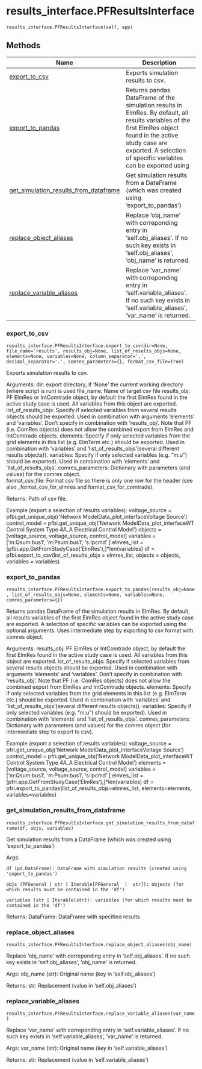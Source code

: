 # results_interface.PFResultsInterface { #powfacpy.results_interface.PFResultsInterface }

`results_interface.PFResultsInterface(self, app)`



## Methods

| Name | Description |
| --- | --- |
| [export_to_csv](#powfacpy.results_interface.PFResultsInterface.export_to_csv) | Exports simulation results to csv. |
| [export_to_pandas](#powfacpy.results_interface.PFResultsInterface.export_to_pandas) | Returns pandas DataFrame of the simulation results in ElmRes. By default, all  results variables of the first ElmRes object found in the active study case are exported. A selection of specific variables can be exported using  |
| [get_simulation_results_from_dataframe](#powfacpy.results_interface.PFResultsInterface.get_simulation_results_from_dataframe) | Get simulation results from a DataFrame (which was created using 'export_to_pandas') |
| [replace_object_aliases](#powfacpy.results_interface.PFResultsInterface.replace_object_aliases) | Replace 'obj_name' with correponding entry in 'self.obj_aliases'. If no such key exists in 'self.obj_aliases', 'obj_name' is returned. |
| [replace_variable_aliases](#powfacpy.results_interface.PFResultsInterface.replace_variable_aliases) | Replace 'var_name' with correponding entry in 'self.variable_aliases'. If no such key exists in 'self.variable_aliases', 'var_name' is returned. |

### export_to_csv { #powfacpy.results_interface.PFResultsInterface.export_to_csv }

`results_interface.PFResultsInterface.export_to_csv(dir=None, file_name='results', results_obj=None, list_of_results_objs=None, elements=None, variables=None, column_separator=',', decimal_separator='.', comres_parameters={}, format_csv_file=True)`

Exports simulation results to csv.

Arguments:
  dir: export directory, if 'None' the current working directory 
    (where script is run) is used 
  file_name: Name of target csv file
  results_obj: PF ElmRes or IntComtrade object, by default the first ElmRes 
    found in the active study case is used. All variables from this object 
    are exported.
  list_of_results_objs: Specify if selected variables from several results
    objects should be exported. Used in combination with arguments 
    'elements' and 'variables'. Don't specify in combination with 'results_obj'.
    Note that PF (i.e. ComRes objects) does not allow the combined export 
    from ElmRes and IntComtrade objects. 
  elements: Specify if only selected variables from the grid elements in 
    this list (e.g. ElmTerm etc.) should be exported. Used in combination
    with 'variables' and 'list_of_results_objs'(several different results objects)).
  variables: Specify if only selected variables (e.g. "m:u") should be 
    exported). Used in combination with 'elements' and 'list_of_results_objs'.
  comres_parameters: Dictionary with parameters (and values) for the comres
    object.  
  format_csv_file: Format csv file so there is only one row for the header
    (see also _format_csv_for_elmres and format_csv_for_comtrade).

Returns:
  Path of csv file.

Example (export a selection of results variables): 
  voltage_source = pfbi.get_unique_obj(r'Network Model\Network Data\test_plot_interface\Grid 1\AC Voltage Source')
  control_model = pfbi.get_unique_obj('Network Model\Network Data\test_plot_interface\Grid 1\WECC WT Control System Type 4A\REEC_A Electrical Control Model')
  objects =   [voltage_source, voltage_source, control_model]
  variables = ['m:Qsum:bus1',  'm:Psum:bus1',  's:Ipcmd'    ]
  elmres_list = [pfbi.app.GetFromStudyCase('ElmRes'),]*len(variables)
  df = pfbi.export_to_csv(list_of_results_objs = elmres_list, 
                          objects = objects, 
                          variables = variables)

### export_to_pandas { #powfacpy.results_interface.PFResultsInterface.export_to_pandas }

`results_interface.PFResultsInterface.export_to_pandas(results_obj=None, list_of_results_objs=None, elements=None, variables=None, comres_parameters={})`

Returns pandas DataFrame of the simulation results in ElmRes. By default, all  results variables of the first ElmRes object found in the active study case are exported. A selection of specific variables can be exported using 
the optional arguments. Uses intermediate step by exporting to csv format
with comres object.

Arguments:
  results_obj: PF ElmRes or IntComtrade object, by default the first ElmRes 
      found in the active study case is used. All variables from this object 
      are exported.
    ist_of_results_objs: Specify if selected variables from several results
      objects should be exported. Used in combination with arguments 
      'elements' and 'variables'. Don't specify in combination with 'results_obj'.
      Note that PF (i.e. ComRes objects) does not allow the combined export 
      from ElmRes and IntComtrade objects. 
    elements: Specify if only selected variables from the grid elements in 
      this list (e.g. ElmTerm etc.) should be exported. Used in combination
      with 'variables' and 'list_of_results_objs'(several different results objects)).
    variables: Specify if only selected variables (e.g. "m:u") should be 
      exported). Used in combination with 'elements' and 'list_of_results_objs'.
    comres_parameters: Dictionary with parameters (and values) for the comres
      object (for intermediate step to export to csv).

Example (export a selection of results variables): 
  voltage_source = pfri.get_unique_obj('Network Model\Network Data\test_plot_interface\Grid 1\AC Voltage Source')
  control_model = pfri.get_unique_obj('Network Model\Network Data\test_plot_interface\Grid 1\WECC WT Control System Type 4A\REEC_A Electrical Control Model')
  elements =   [voltage_source, voltage_source, control_model]
  variables = ['m:Qsum:bus1',  'm:Psum:bus1',  's:Ipcmd'    ]
  elmres_list = [pfri.app.GetFromStudyCase('ElmRes'),]*len(variables)
  df = pfri.export_to_pandas(list_of_results_objs=elmres_list, 
                            elements=elements, 
                            variables=variables)

### get_simulation_results_from_dataframe { #powfacpy.results_interface.PFResultsInterface.get_simulation_results_from_dataframe }

`results_interface.PFResultsInterface.get_simulation_results_from_dataframe(df, objs, variables)`

Get simulation results from a DataFrame (which was created using 'export_to_pandas')

Args:

    df (pd.DataFrame): DataFrame with simulation results (created using 'export_to_pandas')

    objs (PFGeneral | str | Iterable[PFGeneral  |  str]): objects (for which results must be contained in the 'df')

    variables (str | Iterable[str]): variables (for which results must be contained in the 'df')

Returns:
    DataFrame: DataFrame with specified results

### replace_object_aliases { #powfacpy.results_interface.PFResultsInterface.replace_object_aliases }

`results_interface.PFResultsInterface.replace_object_aliases(obj_name)`

Replace 'obj_name' with correponding entry in 'self.obj_aliases'. If no such key exists in 'self.obj_aliases', 'obj_name' is returned.

Args:
    obj_name (str): Original name (key in 'self.obj_aliases')

Returns:
    str: Replacement (value in 'self.obj_aliases')

### replace_variable_aliases { #powfacpy.results_interface.PFResultsInterface.replace_variable_aliases }

`results_interface.PFResultsInterface.replace_variable_aliases(var_name)`

Replace 'var_name' with correponding entry in 'self.variable_aliases'. If no such key exists in 'self.variable_aliases', 'var_name' is returned.

Args:
    var_name (str): Original name (key in 'self.variable_aliases')

Returns:
    str: Replacement (value in 'self.variable_aliases')